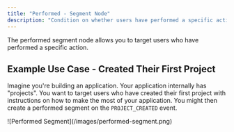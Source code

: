 ```yaml
---
title: "Performed - Segment Node"
description: "Condition on whether users have performed a specific action."
---
```


The performed segment node allows you to target users who have performed a specific action.

## Example Use Case - Created Their First Project

Imagine you're building an application. Your application internally has "projects". You want to target users who have created their first project with instructions on how to make the most of your application. You might then create a performed segment on the `PROJECT_CREATED` event.

<Frame>
![Performed Segment](/images/performed-segment.png)
</Frame>

<Snippet file="path-syntax.mdx" />
